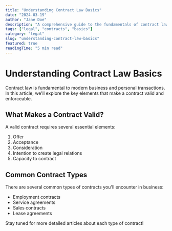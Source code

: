 ```yaml
---
title: "Understanding Contract Law Basics"
date: "2024-03-19"
author: "Jane Doe"
description: "A comprehensive guide to the fundamentals of contract law for beginners"
tags: ["legal", "contracts", "basics"]
category: "legal"
slug: "understanding-contract-law-basics"
featured: true
readingTime: "5 min read"
---
```


# Understanding Contract Law Basics

Contract law is fundamental to modern business and personal transactions. In this article, we'll explore the key elements that make a contract valid and enforceable.

## What Makes a Contract Valid?

A valid contract requires several essential elements:

1. Offer
2. Acceptance
3. Consideration
4. Intention to create legal relations
5. Capacity to contract

## Common Contract Types

There are several common types of contracts you'll encounter in business:

- Employment contracts
- Service agreements
- Sales contracts
- Lease agreements

Stay tuned for more detailed articles about each type of contract!